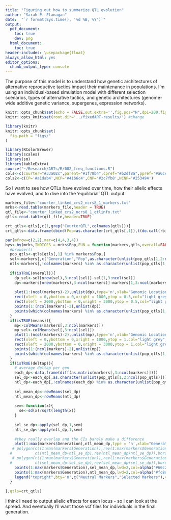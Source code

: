 ```yaml
---
title: "Figuring out how to summarize QTL evolution"
author: "Sarah P. Flanagan"
date:  "`r format(Sys.time(), '%d %B, %Y')`"
output:
  pdf_document:
    toc: true
    dev: png
  html_document: 
    toc: true  
header-includes: \usepackage{float}
always_allow_html: yes
editor_options: 
  chunk_output_type: console
---
```




The purpose of this model is to understand how genetic architectures of alternative reproductive tactics impact their maintenance in populations. I'm using an individual-based simulation model with different selection scenarios, types of alternative tactics, and genetic architectures (genome-wide additive genetic variance, supergenes, expression networks).

```r
knitr::opts_chunk$set(echo = FALSE,out.extra='',fig.pos="H",dpi=200,fig.height = 7,fig.width = 7)
knitr::opts_knit$set(root.dir='../fixedART-results/') #change

```
```r
library(knitr)
knitr::opts_chunk$set(
  fig.path = "figs/"
)
```
```r
library(RColorBrewer)
library(scales)
library(sm)
library(kableExtra)
source("~/Research/ARTs/R/002_freq_functions.R")
cols<-c(courter="#33a02c",parent="#1f78b4",cpref="#b2df8a",ppref="#a6cee3")
cols2<-c(CP='#a1dab4',NCP='#41b6c4',CNP='#2c7fb8',NCNP='#253494')
```


So I want to see how QTLs have evolved over time, how their allelic effects have evolved, and to dive into the 'equilibrial' QTL output.

```r
markers_file<-"courter_linked_crs2_ncrs8_1_markers.txt"
mrks<-read.table(markers_file,header = TRUE)
qtl_file<-"courter_linked_crs2_ncrs8_1_qtlinfo.txt"
qtls<-read.table(qtl_file,header=TRUE)

crt_qtls<-qtls[,c(1,grep("CourterQTL",colnames(qtls)))]
crt_qtls<-data.frame(cbind(Pop=as.character(crt_qtls[,1]),t(do.call(rbind,lapply(crt_qtls[,-1],function(x){ paste0("Marker",x) })))))

par(mfrow=c(2,2),mar=c(4,4,3,4))
bys<-by(mrks,INDICES = mrks$Pop,FUN = function(markers,qtls,overall=FALSE,means=FALSE,deltap=TRUE){
  #browser()
  pop_qtls<-qtls[qtls[,1] %in% markers$Pop,]
  sel<-markers[,c("Generation","Pop",as.character(unlist(pop_qtls[1,2:ncol(pop_qtls)])))]
  ntl<-markers[,!colnames(markers) %in% as.character(unlist(pop_qtls[1,2:ncol(pop_qtls)]))]
  
  if(isTRUE(overall)){
    dp_sel<-sel[nrow(sel),3:ncol(sel)]-sel[1,3:ncol(sel)]
    dp<-markers[nrow(markers),3:ncol(markers)]-markers[1,3:ncol(markers)]
    
    plot(1:(ncol(markers)-2),unlist(dp),type='n',xlab="Genomic Location",ylab=expression("Overall "~Delta~italic(p)),las=1,bty='n',xaxt='n')
    rect(xleft = 0,ybottom = 0,xright = 1000,ytop = 0.5,col="light grey",border = "light grey")
    rect(xleft = 2000,ybottom = 0,xright = 3000,ytop = 0.5,col="light grey",border = "light grey")
    points(1:(ncol(markers)-2),unlist(dp))
    points(which(colnames(markers) %in% as.character(unlist(pop_qtls[1,2:ncol(pop_qtls)]))),unlist(dp_sel),pch=8,col="red",lwd=3,cex=2)
  }
  if(isTRUE(means)){
    mp<-colMeans(markers[,3:ncol(markers)])
    mp_sel<-colMeans(sel[,3:ncol(sel)])
    plot(1:(ncol(markers)-2),unlist(mp),type='n',xlab="Genomic Location",ylab=expression("Mean "~italic(p)),las=1,bty='n',xaxt='n')
    rect(xleft = 0,ybottom = 0,xright = 1000,ytop = 1,col="light grey",border = "light grey")
    rect(xleft = 2000,ybottom = 0,xright = 3000,ytop = 1,col="light grey",border = "light grey")
    points(1:(ncol(markers)-2),unlist(mp))
    points(which(colnames(markers) %in% as.character(unlist(pop_qtls[1,2:ncol(pop_qtls)]))),unlist(mp_sel),pch=8,col="red",lwd=3,cex=2)
  }
  if(isTRUE(deltap)){
    # average deltap per gen
    each_dp<-data.frame(diff(as.matrix(markers[,3:ncol(markers)])))
    sel_dp<-each_dp[,as.character(unlist(pop_qtls[1,2:ncol(pop_qtls)]))]
    ntl_dp<-each_dp[,!colnames(each_dp) %in% as.character(unlist(pop_qtls[1,2:ncol(pop_qtls)]))]
  
    sel_mean_dp<-rowMeans(sel_dp)
    ntl_mean_dp<-rowMeans(ntl_dp)
    
    sem<-function(x){
      se<-sd(x)/sqrt(length(x))
    }
    
    sel_se_dp<-apply(sel_dp,1,sem)
    ntl_se_dp<-apply(ntl_dp,1,sem)
    
    #they really overlap and the CIs barely make a difference
    plot(1:max(markers$Generation),ntl_mean_dp,type = 'n',xlab="Generation",ylab=expression("Mean"~Delta~italic(p)))
   # polygon(c((1:max(markers$Generation)),rev(1:max(markers$Generation))),
  #          c((ntl_mean_dp-ntl_se_dp),rev(ntl_mean_dp+ntl_se_dp)),border=NA,col=alpha("dark grey",0.5))
   # polygon(c((1:max(markers$Generation)),rev(1:max(markers$Generation))),
  #          c((sel_mean_dp-sel_se_dp),rev(sel_mean_dp+sel_se_dp)),border=NA,col=alpha("forest green",0.5))
    points(1:max(markers$Generation),sel_mean_dp,lwd=2,col=alpha("#66c2a5",0.5),type = 'l')  
    points(1:max(markers$Generation),ntl_mean_dp,lwd=2,col=alpha("#fc8d62",0.5),type = 'l')
    legend("topright",bty='n',c("Neutral Markers","Selected Markers"),col = c("#fc8d62","#66c2a5"),lwd=2)
  }
   
},qtls=crt_qtls)

```

I think I need to output allelic effects for each locus - so I can look at the spread. And eventually I'll want those vcf files for individuals in the final generation.







